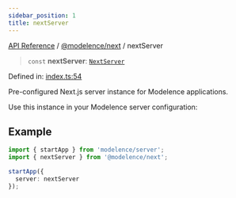 ```yaml
---
sidebar_position: 1
title: nextServer
---
```


[API Reference](/api-reference/@modelence/next/variables/../../../index) / [@modelence/next](/api-reference/@modelence/next/variables/../index) / nextServer

> `const` **nextServer**: [`NextServer`](/api-reference/@modelence/next/variables/../classes/NextServer)

Defined in: [index.ts:54](https://github.com/modelence/modelence/blob/35d8bc2685ef485e261064cb30d0318e5214971b/packages/next/src/index.ts#L54)

Pre-configured Next.js server instance for Modelence applications.

Use this instance in your Modelence server configuration:

## Example

```typescript
import { startApp } from 'modelence/server';
import { nextServer } from '@modelence/next';

startApp({
  server: nextServer
});
```
